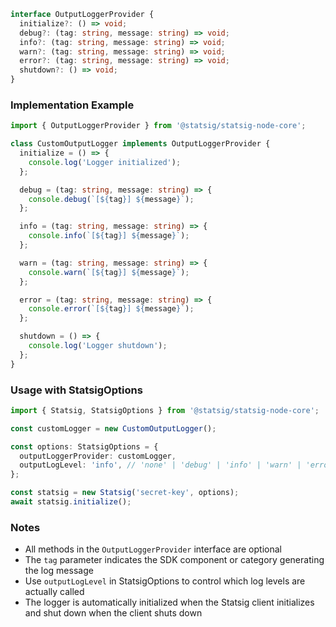 ```typescript
interface OutputLoggerProvider {
  initialize?: () => void;
  debug?: (tag: string, message: string) => void;
  info?: (tag: string, message: string) => void;
  warn?: (tag: string, message: string) => void;
  error?: (tag: string, message: string) => void;
  shutdown?: () => void;
}
```

### Implementation Example

```typescript
import { OutputLoggerProvider } from '@statsig/statsig-node-core';

class CustomOutputLogger implements OutputLoggerProvider {
  initialize = () => {
    console.log('Logger initialized');
  };

  debug = (tag: string, message: string) => {
    console.debug(`[${tag}] ${message}`);
  };

  info = (tag: string, message: string) => {
    console.info(`[${tag}] ${message}`);
  };

  warn = (tag: string, message: string) => {
    console.warn(`[${tag}] ${message}`);
  };

  error = (tag: string, message: string) => {
    console.error(`[${tag}] ${message}`);
  };

  shutdown = () => {
    console.log('Logger shutdown');
  };
}
```

### Usage with StatsigOptions

```typescript
import { Statsig, StatsigOptions } from '@statsig/statsig-node-core';

const customLogger = new CustomOutputLogger();

const options: StatsigOptions = {
  outputLoggerProvider: customLogger,
  outputLogLevel: 'info', // 'none' | 'debug' | 'info' | 'warn' | 'error'
};

const statsig = new Statsig('secret-key', options);
await statsig.initialize();
```

### Notes

- All methods in the `OutputLoggerProvider` interface are optional
- The `tag` parameter indicates the SDK component or category generating the log message
- Use `outputLogLevel` in StatsigOptions to control which log levels are actually called
- The logger is automatically initialized when the Statsig client initializes and shut down when the client shuts down


